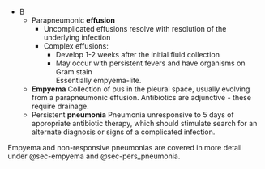 * B
    * Parapneumonic **effusion**
        * Uncomplicated effusions resolve with resolution of the underlying infection
        * Complex effusions:
            * Develop 1-2 weeks after the initial fluid collection
            * May occur with persistent fevers and have organisms on Gram stain\
            Essentially empyema-lite.
    * **Empyema**
    Collection of pus in the pleural space, usually evolving from a parapneumonic effusion. Antibiotics are adjunctive - these require drainage.
    * Persistent **pneumonia**
    Pneumonia unresponsive to 5 days of appropriate antibiotic therapy, which should stimulate search for an alternate diagnosis or signs of a complicated infection.

:::column-margin
Empyema and non-responsive pneumonias are covered in more detail under @sec-empyema and @sec-pers_pneumonia.
:::